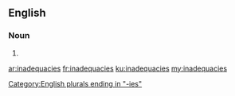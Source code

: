 ==English==

===Noun===
{{head|en|plural}}

# {{plural of|inadequacy|lang=en|nocat=1}}

[[Category:English plurals ending in "-ies"]]

[[ar:inadequacies]]
[[fr:inadequacies]]
[[ku:inadequacies]]
[[my:inadequacies]]